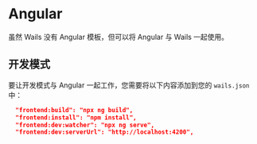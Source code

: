 # Angular

虽然 Wails 没有 Angular 模板，但可以将 Angular 与 Wails 一起使用。

## 开发模式

要让开发模式与 Angular 一起工作，您需要将以下内容添加到您的 `wails.json` 中：

```json
  "frontend:build": "npx ng build",
  "frontend:install": "npm install",
  "frontend:dev:watcher": "npx ng serve",
  "frontend:dev:serverUrl": "http://localhost:4200",
```